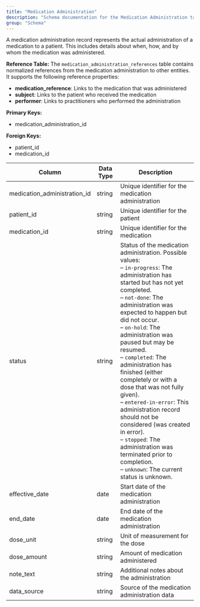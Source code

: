 ```yaml
---
title: "Medication Administration"
description: "Schema documentation for the Medication Administration table in the Metriport data model"
group: "Schema"
---
```


A medication administration record represents the actual administration of a medication to a patient. This includes details about when, how, and by whom the medication was administered.

**Reference Table:**
The `medication_administration_references` table contains normalized references from the medication administration to other entities. It supports the following reference properties:
* **medication_reference**: Links to the medication that was administered
* **subject**: Links to the patient who received the medication
* **performer**: Links to practitioners who performed the administration

**Primary Keys:**
* medication_administration_id

**Foreign Keys:**
* patient_id
* medication_id

| Column | Data Type | Description |
| ------ | --------- | ----------- |
| medication_administration_id | string | Unique identifier for the medication administration |
| patient_id | string | Unique identifier for the patient |
| medication_id | string | Unique identifier for the medication |
| status | string | Status of the medication administration. Possible values:<br/>– <code>in-progress</code>: The administration has started but has not yet completed.<br/>– <code>not-done</code>: The administration was expected to happen but did not occur.<br/>– <code>on-hold</code>: The administration was paused but may be resumed.<br/>– <code>completed</code>: The administration has finished (either completely or with a dose that was not fully given).<br/>– <code>entered-in-error</code>: This administration record should not be considered (was created in error).<br/>– <code>stopped</code>: The administration was terminated prior to completion.<br/>– <code>unknown</code>: The current status is unknown. |
| effective_date | date | Start date of the medication administration |
| end_date | date | End date of the medication administration |
| dose_unit | string | Unit of measurement for the dose |
| dose_amount | string | Amount of medication administered |
| note_text | string | Additional notes about the administration |
| data_source | string | Source of the medication administration data |
